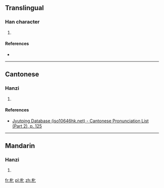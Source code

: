 ==Translingual==

===Han character===
{{Han char|rn=75|rad=木|as=02|sn=6|four=51010|canj=DP|ids=⿰木匕}}

# {{defn|Han|sort=木02}}

====References====
* {{Han ref|kx=0510.150|dkj=14438|dj=0894.120|hdz=21156.010|uh=673C|ud=26428|bh=C9F5|bd=51701}}

----

==Cantonese==

===Hanzi===
{{yue-hanzi|jyut=[[pei4]]|y=pei4}}

# {{defn|lang=yue|sort=木02}}

====References====
*[http://www.iso10646hk.net/jp/document/download.jsp Jyutping Database (iso10646hk.net) - Cantonese Pronunciation List (Part 2), p. 125]

----

==Mandarin==

===Hanzi===
{{cmn-hanzi|pin=[[bǐ]] ([[bi3]])|wg=pi<sup>3</sup>}}

# {{defn|lang=cmn|sort=木02}}

[[fr:朼]]
[[pl:朼]]
[[zh:朼]]